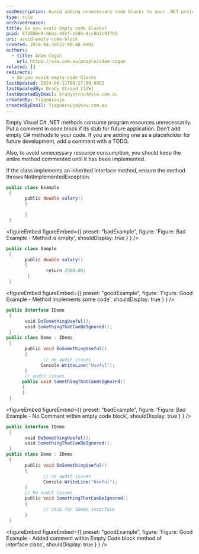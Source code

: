 ```yaml
---
seoDescription: Avoid adding unnecessary code blocks to your .NET projects by commenting out empty Visual C# methods and interfaces.
type: rule
archivedreason:
title: Do you avoid Empty code blocks?
guid: 87d8d6e4-deba-44bf-a5db-4cc8b2c937b5
uri: avoid-empty-code-block
created: 2018-04-30T22:08:48.000Z
authors:
  - title: Adam Cogan
    url: https://ssw.com.au/people/adam-cogan
related: []
redirects:
  - do-you-avoid-empty-code-blocks
lastUpdated: 2024-06-11T00:27:00.000Z
lastUpdatedBy: Brady Stroud [SSW]
lastUpdatedByEmail: bradystroud@ssw.com.au
createdBy: TiagoAraujo
createdByEmail: TiagoAraujo@ssw.com.au
---
```


Empty Visual C# .NET methods consume program resources unnecessarily. Put a comment in code block if its stub for future application.
Don’t add empty C# methods to your code. If you are adding one as a placeholder for future development, add a comment with a TODO.

Also, to avoid unnecessary resource consumption, you should keep the entire method commented until it has been implemented.

If the class implements an inherited interface method, ensure the method throws NotImplementedException.
```cs
public class Example
 {
       public double salary()
       {

       }
 }
```

<figureEmbed figureEmbed={{
  preset: "badExample",
  figure: 'Figure: Bad Example - Method is empty',
  shouldDisplay: true
} } />


```cs
public class Sample
 {
       public double salary()
       {
               return 2500.00;
        }
 }
```

<figureEmbed figureEmbed={{
  preset: "goodExample",
  figure: 'Figure: Good Example - Method implements some code',
  shouldDisplay: true
} } />


```cs
public interface IDemo
 {
       void DoSomethingUseful();
       void SomethingThatCanBeIgnored();
 }
public class Demo : IDemo
 {
       public void DoSomethingUseful()
       {
              // no audit issues
             Console.WriteLine("Useful");
       }
       // audit issues
      public void SomethingThatCanBeIgnored()
      {
      }
 }
```

<figureEmbed figureEmbed={{
  preset: "badExample",
  figure: 'Figure: Bad Example - No Comment within empty code block',
  shouldDisplay: true
} } />


```cs
public interface IDemo
 {
       void DoSomethingUseful();
       void SomethingThatCanBeIgnored();
 }
public class Demo : IDemo
 {
       public void DoSomethingUseful()
       {
              // no audit issues
              Console.WriteLine("Useful");
       }
       // No audit issues
       public void SomethingThatCanBeIgnored()
       {
              // stub for IDemo interface
       }
 }
```

<figureEmbed figureEmbed={{
  preset: "goodExample",
  figure: 'Figure: Good Example - Added comment within Empty Code block method of interface class',
  shouldDisplay: true
} } />
